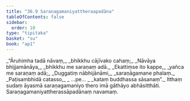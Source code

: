 ```yaml
---
title: "36.9 Saraṇagamaniyattheraapadāna"
tableOfContents: false
sidebar:
  order: 10
type: "tipitaka"
basket: "su"
book: "ap1"
---
```



<DynamicBreadcrumb />

<Division number="34" book="ap1">

<Paragraph number="4019" type="verses" book="ap1">
_“Āruhimha tadā nāvaṃ,_  
_bhikkhu cājīvako cahaṃ;_  
_Nāvāya bhijjamānāya,_  
_bhikkhu me saraṇaṃ adā._  

</Paragraph>

</Division>
<Division number="35" book="ap1">

<Paragraph number="4020" type="verses" book="ap1">
_Ekattiṃse ito kappe,_  
_yañca me saraṇaṃ adā;_  
_Duggatiṃ nābhijānāmi,_  
_saraṇāgamane phalaṃ._  

</Paragraph>

</Division>
<Division number="36" book="ap1">

<Paragraph number="4021" type="verses" book="ap1">
_Paṭisambhidā catasso,_  
_ …pe… _  
_kataṃ buddhassa sāsanaṃ”._  

</Paragraph>

<Paragraph number="4022" book="ap1">
Itthaṃ sudaṃ āyasmā saraṇagamaniyo thero imā gāthāyo abhāsitthāti.

</Paragraph>
</Division>

<Paragraph number="4023" type="center" book="ap1">
Saraṇagamaniyattherassāpadānaṃ navamaṃ.
</Paragraph>